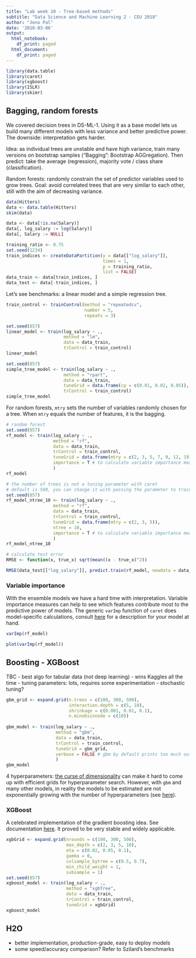 ```yaml
---
title: "Lab week 10 - Tree-based methods"
subtitle: "Data Science and Machine Learning 2 - CEU 2018"
author: "Jeno Pal"
date: '2018-03-06'
output:
  html_notebook:
    df_print: paged
  html_document:
    df_print: paged
---
```




```r
library(data.table)
library(caret)
library(xgboost)
library(ISLR)
library(skimr)
```

## Bagging, random forests

We covered decision trees in DS-ML-1. Using it as a base model lets us
build many different models with less variance and better predictive power.
The downside: interpretation gets harder.

Idea: as individual trees are unstable and have high variance, train many
versions on bootstrap samples ("Bagging": Bootstrap AGGregation).
Then predict: take the average (regression),
majority vote / class share (classification). 

Random forests: randomly constrain the set of predictor variables used to
grow trees. Goal: avoid correlated trees that are very similar to each other,
still with the aim of decreasing variance.

```r
data(Hitters)
data <- data.table(Hitters)
skim(data)
```

```r
data <- data[!is.na(Salary)]
data[, log_salary := log(Salary)]
data[, Salary := NULL]
```


```r
training_ratio <- 0.75 
set.seed(1234)
train_indices <- createDataPartition(y = data[["log_salary"]],
                                     times = 1,
                                     p = training_ratio,
                                     list = FALSE)
data_train <- data[train_indices, ]
data_test <- data[-train_indices, ]
```

Let's see benchmarks: a linear model and a simple regression tree.
```r
train_control <- trainControl(method = "repeatedcv",
                              number = 5,
                              repeats = 3)

set.seed(857)
linear_model <- train(log_salary ~ .,
                      method = "lm",
                      data = data_train,
                      trControl = train_control)
linear_model
```

```r
set.seed(857)
simple_tree_model <- train(log_salary ~ .,
                      method = "rpart",
                      data = data_train,
                      tuneGrid = data.frame(cp = c(0.01, 0.02, 0.05)),
                      trControl = train_control)
simple_tree_model
```

For random forests,
`mtry` sets the number of variables randomly chosen for a tree. When `mtry`
equals the number of features, it is the bagging.

```r
# random forest
set.seed(857)
rf_model <- train(log_salary ~ .,
                  method = "rf",
                  data = data_train,
                  trControl = train_control,
                  tuneGrid = data.frame(mtry = c(2, 3, 5, 7, 9, 12, 19)),
                  importance = T # to calculate variable importance measures
                  )
rf_model
```

```r
# the number of trees is not a tuning parameter with caret
# default is 500, you can change it with passing the parameter to train
set.seed(857)
rf_model_ntree_10 <- train(log_salary ~ .,
                  method = "rf",
                  data = data_train,
                  trControl = train_control,
                  tuneGrid = data.frame(mtry = c(2, 3, 5)),
                  ntree = 10,
                  importance = T # to calculate variable importance measures
                  )
rf_model_ntree_10
```

```r
# calculate test error
RMSE <- function(x, true_x) sqrt(mean((x - true_x)^2))

RMSE(data_test[["log_salary"]], predict.train(rf_model, newdata = data_test))
```

### Variable importance

With the ensemble models we have a hard time with interpretation.
Variable importance measures can help to see which features contribute most
to the predictive power of models. The generic `varImp` function of `caret`
does model-specific calculations, consult [here](https://topepo.github.io/caret/variable-importance.html) for a description
for your model at hand.

```r
varImp(rf_model)
```

```r
plot(varImp(rf_model))
```

## Boosting - XGBoost

TBC
- best algo for tabular data (not deep learning)
- wins Kaggles all the time
- tuning parameters: lots, requires some experimentation
  - stochastic tuning?
  
```r
gbm_grid <- expand.grid(n.trees = c(100, 300, 500), 
                        interaction.depth = c(5, 10), 
                        shrinkage = c(0.001, 0.01, 0.1),
                        n.minobsinnode = c(10))
  
gbm_model <- train(log_salary ~ .,
                   method = "gbm",
                   data = data_train,
                   trControl = train_control,
                   tuneGrid = gbm_grid,
                   verbose = FALSE # gbm by default prints too much output
                   )
gbm_model
```

4 hyperparameters: [the curse of dimensionality](https://en.wikipedia.org/wiki/Curse_of_dimensionality) 
can make it hard to come up
with efficient grids for hyperparameter search. However, with `gbm` and many
other models, in reality the models to be estimated are not exponentially
growing with the number of hyperparameters (see [here](https://topepo.github.io/caret/random-hyperparameter-search.html)).

### XGBoost

A celebrated implementation of the gradient boosting idea. 
See documentation [here](http://xgboost.readthedocs.io/).
It proved to be very stable and widely applicable.
```r
xgbGrid <- expand.grid(nrounds = c(100, 300, 500),
                       max_depth = c(2, 3, 5, 10),
                       eta = c(0.02, 0.05, 0.1),
                       gamma = 0,
                       colsample_bytree = c(0.5, 0.7),
                       min_child_weight = 1,
                       subsample = 1)
set.seed(857)
xgboost_model <- train(log_salary ~ .,
                       method = "xgbTree",
                       data = data_train,
                       trControl = train_control,
                       tuneGrid = xgbGrid)
xgboost_model
```

## H2O
- better implementation, production-grade, easy to deploy models
- some speed/accuracy comparison? Refer to Szilard's benchmarks